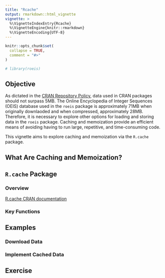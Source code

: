 ```yaml
---
title: "Rcache"
output: rmarkdown::html_vignette
vignette: >
  %\VignetteIndexEntry{Rcache}
  %\VignetteEngine{knitr::rmarkdown}
  %\VignetteEncoding{UTF-8}
---
```


```r
knitr::opts_chunk$set(
  collapse = TRUE,
  comment = "#>"
)
```

```r
# library(roeis)
```

## Objective
As dictated in the [CRAN Repository Policy](https://cran.r-project.org/web/packages/policies.html), data used in CRAN packages should not surpass 5MB. The Online Encyclopedia of Integer Sequences (OEIS) database used in the `roeis` package is approximately 71MB when originally downlaoded and when compressed, approximately 28MB. Therefore, it is necessary to explore other options for loading and storing data in the `roeis` package. Caching and memoization provide an efficient means of avoiding having to run large, repetitive, and time-consuming code. 

This vignette aims to explore caching and memoization via the `R.cache` package.

## What Are Caching and Memoization?

## `R.cache` Package
### Overview
[R.cache CRAN documentation](https://cran.r-project.org/web/packages/R.cache/index.html)

### Key Functions

## Examples
### Download Data

### Implement Cached Data

## Exercise

